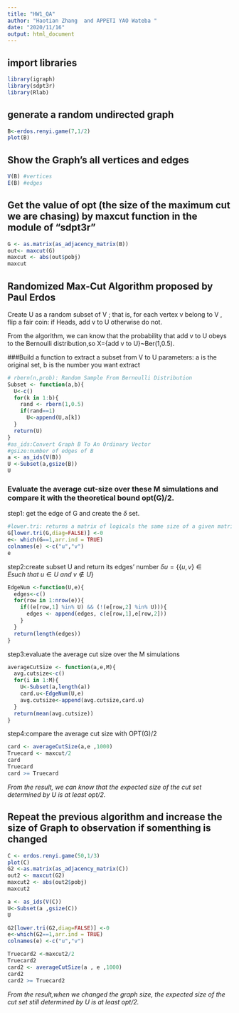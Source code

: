 ---
title: "HW1_QA"
author: "Haotian Zhang  and APPETI YAO Wateba "
date: "2020/11/16"
output: html_document
---

## import libraries

```{r import libraries}

library(igraph)
library(sdpt3r)
library(Rlab)
```

## generate a random undirected graph
```{r plot graph}
B<-erdos.renyi.game(7,1/2)
plot(B)

```

## Show the Graph's all vertices and edges
```{r V E}
V(B) #vertices
E(B) #edges
```

## Get the value of opt (the size of the maximum cut we are chasing) by maxcut function in the module of "sdpt3r"
```{r maxcut}

G <- as.matrix(as_adjacency_matrix(B)) 
out<- maxcut(G)
maxcut <- abs(out$pobj)
maxcut
```


## Randomized Max-Cut Algorithm proposed by Paul Erdos
Create U as a random subset of V ; that is, for each vertex v belong to V , flip a fair coin: if Heads, add v to U otherwise do not.

From the algorithm, we can know that the probability that add v to U obeys to the Bernoulli distribution,so X={add v to U}~Ber(1,0.5).



###Build a function to extract a subset from V to U
parameters: a is the original set, b is the number you want extract
```{r}
# rbern(n,prob): Random Sample From Bernoulli Distribution 
Subset <- function(a,b){
  U<-c()
  for(k in 1:b){
    rand <- rbern(1,0.5)
    if(rand==1)
      U<-append(U,a[k])
  }
  return(U)
}
#as_ids:Convert Graph B To An Ordinary Vector
#gsize:number of edges of B
a <- as_ids(V(B))
U <-Subset(a,gsize(B))
U
```




### Evaluate the average cut-size over these M simulations and compare it with the theoretical bound opt(G)/2.

step1: get the edge of G and create the $\delta$ set.
```{r}
#lower.tri: returns a matrix of logicals the same size of a given matrix with entries TRUE in the lower or upper triangle.
G[lower.tri(G,diag=FALSE)] <-0
e<- which(G==1,arr.ind = TRUE)
colnames(e) <-c("u","v")
e
```

step2:create subset U and return its edges' number
$\delta u=\{\{u,v\}\in E such\ that\ u\in U\ and\ v\notin U\}$
```{r}
EdgeNum <-function(U,e){
  edges<-c()
  for(row in 1:nrow(e)){
    if((e[row,1] %in% U) && (!(e[row,2] %in% U))){
      edges <- append(edges, c(e[row,1],e[row,2]))
    }
  }
  return(length(edges))
}
```


step3:evaluate the average cut size over the M  simulations
```{r}
averageCutSize <- function(a,e,M){
  avg.cutsize<-c()
  for(i in 1:M){
    U<-Subset(a,length(a))
    card.u<-EdgeNum(U,e)
    avg.cutsize<-append(avg.cutsize,card.u)
  }
  return(mean(avg.cutsize))
}
```

step4:compare the average cut size with OPT(G)/2
```{r}
card <- averageCutSize(a,e ,1000)
Truecard <- maxcut/2
card
Truecard
card >= Truecard
```
*From the result, we can know that the expected size of the cut set determined by U is at least opt/2.*


## Repeat the previous algorithm and increase the size of Graph to observation if somenthing is changed 

```{r}
C <- erdos.renyi.game(50,1/3)
plot(C)
G2 <-as.matrix(as_adjacency_matrix(C))
out2 <- maxcut(G2)
maxcut2 <- abs(out2$pobj)
maxcut2
```
```{r}
a <- as_ids(V(C))
U<-Subset(a ,gsize(C))
U
```
```{r}
G2[lower.tri(G2,diag=FALSE)] <-0
e<-which(G2==1,arr.ind = TRUE)
colnames(e) <-c("u","v")
```


```{r}
Truecard2 <-maxcut2/2
Truecard2
card2 <- averageCutSize(a , e ,1000)
card2
card2 >= Truecard2
```
*From the result,when we changed the graph size,  the expected size of the cut set still determined by U is at least opt/2.*





